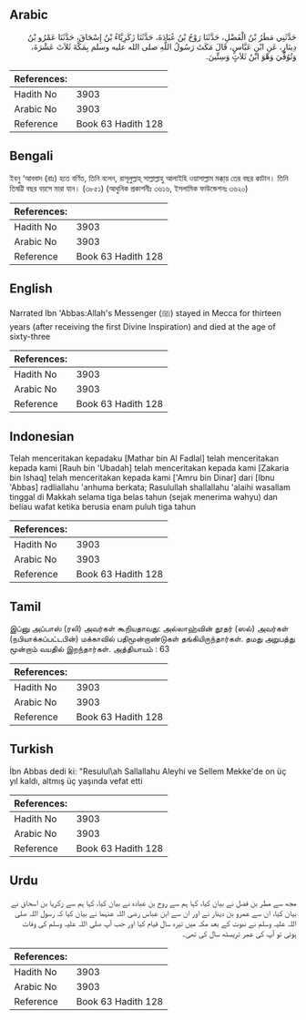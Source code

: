 ## Arabic


<div dir="rtl" lang="ar" style={{fontSize:'larger',backgroundColor:'#f8f9fa',padding:20}}>
حَدَّثَنِي مَطَرُ بْنُ الْفَضْلِ، حَدَّثَنَا رَوْحُ بْنُ عُبَادَةَ، حَدَّثَنَا زَكَرِيَّاءُ بْنُ إِسْحَاقَ، حَدَّثَنَا عَمْرُو بْنُ دِينَارٍ، عَنِ ابْنِ عَبَّاسٍ، قَالَ مَكَثَ رَسُولُ اللَّهِ صلى الله عليه وسلم بِمَكَّةَ ثَلاَثَ عَشْرَةَ، وَتُوُفِّيَ وَهْوَ ابْنُ ثَلاَثٍ وَسِتِّينَ‏.‏
</div>
<div style={{backgroundColor:'#f8f9fa',padding:20, marginBottom: 10}}><table> <thead> <tr> <th>References:</th> <th></th> </tr> </thead> <tbody><tr><td>Hadith No</td><td>3903</td></tr><tr><td>Arabic No</td><td>3903</td></tr><tr><td>Reference</td><td>Book 63 Hadith 128</td></tr></tbody></table></div>

## Bengali


<div dir="ltr" lang="bn" style={{fontSize:'larger',backgroundColor:'#f8f9fa',padding:20}}>
ইবনু ‘আববাদ (রাঃ) হতে বর্ণিত, তিনি বলেন, রাসূলুল্লাহ্ সাল্লাল্লাহু আলাইহি ওয়াসাল্লাম মক্কা্য় তের বছর কাটান। তিনি তিষট্টি বছর বয়সে মারা যান। (৩৮৫১) (আধুনিক প্রকাশনীঃ ৩৬১৬, ইসলামিক ফাউন্ডেশনঃ ৩৬২০)
</div>
<div style={{backgroundColor:'#f8f9fa',padding:20, marginBottom: 10}}><table> <thead> <tr> <th>References:</th> <th></th> </tr> </thead> <tbody><tr><td>Hadith No</td><td>3903</td></tr><tr><td>Arabic No</td><td>3903</td></tr><tr><td>Reference</td><td>Book 63 Hadith 128</td></tr></tbody></table></div>

## English


<div dir="ltr" lang="en" style={{fontSize:'larger',backgroundColor:'#f8f9fa',padding:20}}>
Narrated Ibn 'Abbas:Allah's Messenger (ﷺ) stayed in Mecca for thirteen years (after receiving the first Divine Inspiration) and died at the age of sixty-three
</div>
<div style={{backgroundColor:'#f8f9fa',padding:20, marginBottom: 10}}><table> <thead> <tr> <th>References:</th> <th></th> </tr> </thead> <tbody><tr><td>Hadith No</td><td>3903</td></tr><tr><td>Arabic No</td><td>3903</td></tr><tr><td>Reference</td><td>Book 63 Hadith 128</td></tr></tbody></table></div>

## Indonesian


<div dir="ltr" lang="id" style={{fontSize:'larger',backgroundColor:'#f8f9fa',padding:20}}>
Telah menceritakan kepadaku [Mathar bin Al Fadlal] telah menceritakan kepada kami [Rauh bin 'Ubadah] telah menceritakan kepada kami [Zakaria bin Ishaq] telah menceritakan kepada kami ['Amru bin Dinar] dari [Ibnu 'Abbas] radliallahu 'anhuma berkata; Rasulullah shallallahu 'alaihi wasallam tinggal di Makkah selama tiga belas tahun (sejak menerima wahyu) dan beliau wafat ketika berusia enam puluh tiga tahun
</div>
<div style={{backgroundColor:'#f8f9fa',padding:20, marginBottom: 10}}><table> <thead> <tr> <th>References:</th> <th></th> </tr> </thead> <tbody><tr><td>Hadith No</td><td>3903</td></tr><tr><td>Arabic No</td><td>3903</td></tr><tr><td>Reference</td><td>Book 63 Hadith 128</td></tr></tbody></table></div>

## Tamil


<div dir="ltr" lang="ta" style={{fontSize:'larger',backgroundColor:'#f8f9fa',padding:20}}>
இப்னு அப்பாஸ் (ரலி) அவர்கள் கூறியதாவது: அல்லாஹ்வின் தூதர் (ஸல்) அவர்கள் (நபியாக்கப்பட்டபின்) மக்காவில் பதிமூன்றாண்டுகள் தங்கியிருந்தார்கள். தமது அறுபத்து மூன்றாம் வயதில் இறந்தார்கள். அத்தியாயம் : 63
</div>
<div style={{backgroundColor:'#f8f9fa',padding:20, marginBottom: 10}}><table> <thead> <tr> <th>References:</th> <th></th> </tr> </thead> <tbody><tr><td>Hadith No</td><td>3903</td></tr><tr><td>Arabic No</td><td>3903</td></tr><tr><td>Reference</td><td>Book 63 Hadith 128</td></tr></tbody></table></div>

## Turkish


<div dir="ltr" lang="tr" style={{fontSize:'larger',backgroundColor:'#f8f9fa',padding:20}}>
İbn Abbas dedi ki: "Resulul\ah Sallallahu Aleyhi ve Sellem Mekke'de on üç yıl kaldı, altmış üç yaşında vefat etti
</div>
<div style={{backgroundColor:'#f8f9fa',padding:20, marginBottom: 10}}><table> <thead> <tr> <th>References:</th> <th></th> </tr> </thead> <tbody><tr><td>Hadith No</td><td>3903</td></tr><tr><td>Arabic No</td><td>3903</td></tr><tr><td>Reference</td><td>Book 63 Hadith 128</td></tr></tbody></table></div>

## Urdu


<div dir="rtl" lang="ur" style={{fontSize:'larger',backgroundColor:'#f8f9fa',padding:20}}>
مجھ سے مطر بن فضل نے بیان کیا، کہا ہم سے روح بن عبادہ نے بیان کیا، کہا ہم سے زکریا بن اسحاق نے بیان کیا، ان سے عمرو بن دینار نے اور ان سے ابن عباس رضی اللہ عنہما نے بیان کیا کہ رسول اللہ صلی اللہ علیہ وسلم نے نبوت کے بعد مکہ میں تیرہ سال قیام کیا اور جب آپ صلی اللہ علیہ وسلم کی وفات ہوئی تو آپ کی عمر تریسٹھ سال کی تھی۔
</div>
<div style={{backgroundColor:'#f8f9fa',padding:20, marginBottom: 10}}><table> <thead> <tr> <th>References:</th> <th></th> </tr> </thead> <tbody><tr><td>Hadith No</td><td>3903</td></tr><tr><td>Arabic No</td><td>3903</td></tr><tr><td>Reference</td><td>Book 63 Hadith 128</td></tr></tbody></table></div>
